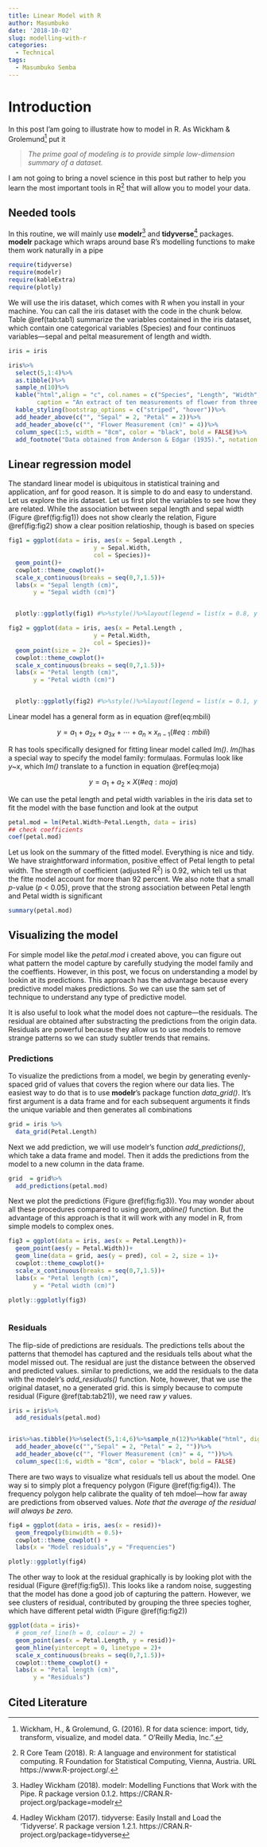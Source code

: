 ```yaml
---
title: Linear Model with R
author: Masumbuko
date: '2018-10-02'
slug: modelling-with-r
categories:
  - Technical
tags:
  - Masumbuko Semba
---
```


# Introduction
In this post I'am going to illustrate how to model in R. As Wickham & Grolemund^[Wickham, H., & Grolemund, G. (2016). R for data science: import, tidy, transform, visualize, and model data. " O'Reilly Media, Inc.".] put it

>*The prime goal of modeling is to provide simple low-dimension summary of a dataset.* 

I am not going to bring a novel science in this post but rather to  help you learn the most important tools in R^[R Core Team (2018). R: A language and environment for statistical computing. R Foundation for Statistical  Computing, Vienna, Austria. URL https://www.R-project.org/.] that will allow you to model your data.

## Needed tools
In this routine, we will mainly use **modelr**^[Hadley Wickham (2018). modelr: Modelling Functions that Work with the Pipe. R package version 0.1.2.
  https://CRAN.R-project.org/package=modelr] and **tidyverse**^[Hadley Wickham (2017). tidyverse: Easily Install and Load the 'Tidyverse'. R package version 1.2.1.
  https://CRAN.R-project.org/package=tidyverse] packages. **modelr** package which wraps around base R’s modelling functions to make them work naturally in a pipe

```r
require(tidyverse)
require(modelr)
require(kableExtra)
require(plotly)
```

We will use the iris dataset, which comes with R when you install in your machine. You can call the iris dataset with the code in the chunk below. Table \@ref(tab:tab1) summarize the variables contained in the iris dataset, which contain one categorical variables (Species) and four continuos variables---sepal and peltal measurement of length and width.
```r
iris = iris
```


```r

iris%>%
  select(5,1:4)%>%
  as.tibble()%>%
  sample_n(10)%>%
  kable("html",align = "c", col.names = c("Species", "Length", "Width","Length", "Width"), 
        caption = "An extract of ten measurements of flower from three species of iris")%>%
  kable_styling(bootstrap_options = c("striped", "hover"))%>%
  add_header_above(c("", "Sepal" = 2, "Petal" = 2))%>%
  add_header_above(c("", "Flower Measurement (cm)" = 4))%>%
  column_spec(1:5, width = "8cm", color = "black", bold = FALSE)%>%
  add_footnote("Data obtained from Anderson & Edgar (1935).", notation = "number")
```

## Linear regression model
The standard linear model is ubiquitous in statistical training and application, anf for good reason. It is simple to do and easy to understand. Let us explore the iris dataset. Let us first plot the variables to see how they are related. While the association between sepal length and sepal width (Figure \@ref(fig:fig1)) does not show clearly the relation, Figure \@ref(fig:fig2) show a clear position relatioship, though is based on species
```r


fig1 = ggplot(data = iris, aes(x = Sepal.Length ,
                        y = Sepal.Width, 
                        col = Species))+
  geom_point()+
  cowplot::theme_cowplot()+
  scale_x_continuous(breaks = seq(0,7,1.5))+
  labs(x = "Sepal length (cm)",
       y = "Sepal width (cm)")


  plotly::ggplotly(fig1) #%>%style()%>%layout(legend = list(x = 0.8, y = 0.95))
```

```r


fig2 = ggplot(data = iris, aes(x = Petal.Length ,
                        y = Petal.Width, 
                        col = Species))+
  geom_point(size = 2)+
  cowplot::theme_cowplot()+
  scale_x_continuous(breaks = seq(0,7,1.5))+
  labs(x = "Petal length (cm)",
       y = "Petal width (cm)")


  plotly::ggplotly(fig2) #%>%style()%>%layout(legend = list(x = 0.1, y = 0.95))
```
Linear model has a general form as in equation \@ref(eq:mbili)

$$
  \begin{equation}
  y = a_1 + a_{2x} + a_{3x}+\cdots + a_n \times x_{n-1}  (\#eq:mbili)
  \end{equation}
$$

R has tools specifically designed for fitting linear model called *lm()*. *lm()*has a special way to specify the model family: formulaas. Formulas look like *y~x*, which *lm()* translate to a function in equation \@ref(eq:moja)

$$
  \begin{equation}
    y = a_1 + a_2 \times X (\#eq:moja)
  \end{equation}
$$

We can use the petal length and petal width variables in the iris data set to fit the model with the base function and look at the output
```r
petal.mod = lm(Petal.Width~Petal.Length, data = iris)
## check coefficients
coef(petal.mod)
```

 Let us look on the summary of the fitted model. Everything is nice and tidy. We have straightforward information, positive effect of Petal length to petal width. The strength of coefficient (adjusted R^2^) is 0.92, which tell us that the fitte model account for more than 92 percent. We also note that a small *p*-value (*p* < 0.05), prove that the strong association between Petal length and Petal width is significant
```r
summary(petal.mod)
```

## Visualizing the model
For simple model like the *petal.mod* i created above, you can figure out what pattern the model capture by carefully studying the model family and the coeffients. However, in this post, we focus on understanding a model by lookin at its predictions. This approach has the advantage because every predictive model makes predictions. So we can use the sam set of technique to understand any type of predictive model. 

It is also useful to look what the model does not capture---the residuals. The residual are obtained after substracting the predictions from the origin data. Residuals are powerful because they allow us to use models to remove strange patterns so we can study subtler trends that remains. 

### Predictions
To visualize the predictions from a model, we begin by generating evenly-spaced grid of values that covers the region where our data lies. The easiest way to do that is to use **modelr**'s package function *data_grid()*. It's first argument is a data frame and for each subsequent arguments it finds the unique variable and then generates all combinations

```r
grid = iris %>%
  data_grid(Petal.Length)
```

Next we add prediction, we will use modelr's function *add_predictions()*, which take a data frame and model. Then it adds the predictions from the model to a new column in the data frame. 
```r
grid  = grid%>%
  add_predictions(petal.mod)
```

Next we plot the predictions (Figure \@ref(fig:fig3)). You may wonder about all these procedures compared to using *geom_abline()* function. But the advantage of this approach is that it will work with any model in R, from simple models to complex ones.
```r
fig3 = ggplot(data = iris, aes(x = Petal.Length))+
  geom_point(aes(y = Petal.Width))+
  geom_line(data = grid, aes(y = pred), col = 2, size = 1)+
  cowplot::theme_cowplot()+
  scale_x_continuous(breaks = seq(0,7,1.5))+
  labs(x = "Petal length (cm)",
       y = "Petal width (cm)")

plotly::ggplotly(fig3)
  
```


### Residuals
The flip-side of predictions are residuals. The predictions tells about the patterns that themodel has captured and the residuals tells about what the model missed out. The residual are just the distance between the observed and predicted values. similar to predictions, we add the residuals to the data with the modelr's *add_residuals()* function. Note, however, that we use the original dataset, no a generated grid. this is simply because to compute residual (Figure \@ref(tab:tab21)), we need raw *y* values. 

```r
iris = iris%>%
  add_residuals(petal.mod)


iris%>%as.tibble()%>%select(5,1:4,6)%>%sample_n(12)%>%kable("html", digits = 2, align = "c", caption = "The residual values in the dataset", col.names = c("Species", "Length", "Width", "Length", "Width", "Residual"))%>%
  add_header_above(c("","Sepal" = 2, "Petal" = 2, ""))%>%
  add_header_above(c("", "Flower Measurement (cm)" = 4, ""))%>%
  column_spec(1:6, width = "8cm", color = "black", bold = FALSE)

```

There are two ways to visualize what residuals tell us about the model. One way si to simply plot a frequency polygon (Figure \@ref(fig:fig4)). The frequency polygon help calibrate the quality of teh mdoel---how far away are predictions from observed values. *Note that the average of the residual will always be zero.*

```r
fig4 = ggplot(data = iris, aes(x = resid))+
  geom_freqpoly(binwidth = 0.5)+
  cowplot::theme_cowplot() +
  labs(x = "Model residuals",y = "Frequencies")

plotly::ggplotly(fig4)
```

The other way to look at the residual graphically is by looking plot with the residual (Figure \@ref(fig:fig5)). This looks like a random noise, suggesting that the model has done a good job of capturing the pattern. However, we see clusters of residual, contributed by grouping the three species togher, which have different petal width (Figure \@ref(fig:fig2))

```r
ggplot(data = iris)+
  # geom_ref_line(h = 0, colour = 2) +
  geom_point(aes(x = Petal.Length, y = resid))+
  geom_hline(yintercept = 0, linetype = 2)+
  scale_x_continuous(breaks = seq(0,7,1.5))+
  cowplot::theme_cowplot() +
  labs(x = "Petal length (cm)",
       y = "Residuals")
```


## Cited Literature
